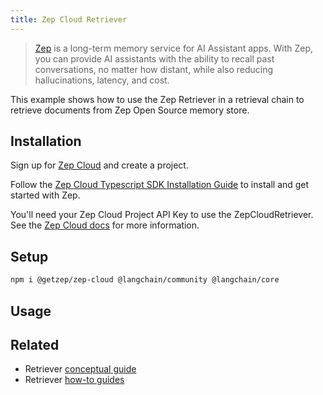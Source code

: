 ```yaml
---
title: Zep Cloud Retriever
---
```


> [Zep](https://www.getzep.com) is a long-term memory service for AI Assistant apps.
> With Zep, you can provide AI assistants with the ability to recall past conversations, no matter how distant,
> while also reducing hallucinations, latency, and cost.

This example shows how to use the Zep Retriever in a retrieval chain to retrieve documents from Zep Open Source memory store.

## Installation

Sign up for [Zep Cloud](https://app.getzep.com/) and create a project.

Follow the [Zep Cloud Typescript SDK Installation Guide](https://help.getzep.com/sdks) to install and get started with Zep.

You'll need your Zep Cloud Project API Key to use the ZepCloudRetriever. See the [Zep Cloud docs](https://help.getzep.com/projects) for more information.

## Setup

```bash npm
npm i @getzep/zep-cloud @langchain/community @langchain/core
```

## Usage


<ZepCloud />

## Related

- Retriever [conceptual guide](/oss/concepts/retrievers)
- Retriever [how-to guides](/oss/how-to/#retrievers)
